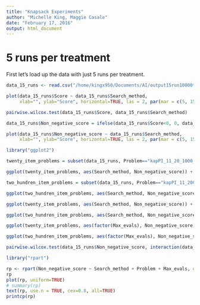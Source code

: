 ```yaml
---
title: "Knapsack Experiments"
author: "Michelle King, Maggie Casale"
date: "February 17, 2016"
output: html_document
---
```


# 5 runs per treatment

First let's load up the data with just 5 runs per treatment.

```r
data_15_runs <- read.csv("/home/kingx950/Documents/AI/output15run10000tries.txt", sep="",header=TRUE)

```


```r
plot(data_15_runs$Score ~ data_15_runs$Search_method,
     xlab="", ylab="Score", horizontal=TRUE, las = 2, par(mar = c(5, 15, 4, 2)+ 0.1))
```

```r
pairwise.wilcox.test(data_15_runs$Score, data_15_runs$Search_method)
```

```r
data_15_runs$Non_negative_score = ifelse(data_15_runs$Score<0, 0, data_15_runs$Score)

plot(data_15_runs$Non_negative_score ~ data_15_runs$Search_method,
     xlab="", ylab="Score", horizontal=TRUE, las = 2, par(mar = c(5, 15, 4, 2)+ 0.1))
```

```r
library("ggplot2")
```


```r
twenty_item_problems = subset(data_15_runs, Problem=="kapPI_11_20_1000_4" | Problem=="kapPI_13_20_1000_4" | Problem=="kapPI_16_20_1000_4")

ggplot(twenty_item_problems, aes(Search_method, Non_negative_score)) + geom_boxplot() + facet_grid(. ~ Problem)+ theme_bw(base_size = 8, base_family = "Helvetica")

two_hundren_item_problems = subset(data_15_runs, Problem=="kapPI_11_200_1000_4" | Problem=="kapPI_13_200_1000_4" | Problem=="kapPI_16_200_1000_4")

ggplot(two_hundren_item_problems, aes(Search_method, Non_negative_score)) + geom_boxplot() + facet_grid(. ~ Problem)+ theme_bw(base_size = 8, base_family = "Helvetica")
```

```r
ggplot(twenty_item_problems, aes(Search_method, Non_negative_score)) + geom_boxplot() + facet_grid(. ~ Max_evals)

ggplot(two_hundren_item_problems, aes(Search_method, Non_negative_score)) + geom_boxplot() + facet_grid(. ~ Max_evals)
```

```r
ggplot(twenty_item_problems, aes(factor(Max_evals), Non_negative_score)) + geom_boxplot() + facet_grid(Problem ~ Search_method)

ggplot(two_hundren_item_problems, aes(factor(Max_evals), Non_negative_score)) + geom_boxplot() + facet_grid(Problem ~ Search_method)
```

```r
pairwise.wilcox.test(data_15_runs$Non_negative_score, interaction(data_15_runs$Search_method, data_15_runs$Problem, data_15_runs$Max_evals))
```

```r
library("rpart")

rp <- rpart(Non_negative_score ~ Search_method + Problem + Max_evals, data=data_15_runs)
rp
plot(rp, uniform=TRUE)
# summary(rp)
text(rp, use.n = TRUE, cex=0.8, all=TRUE)
printcp(rp)
```
